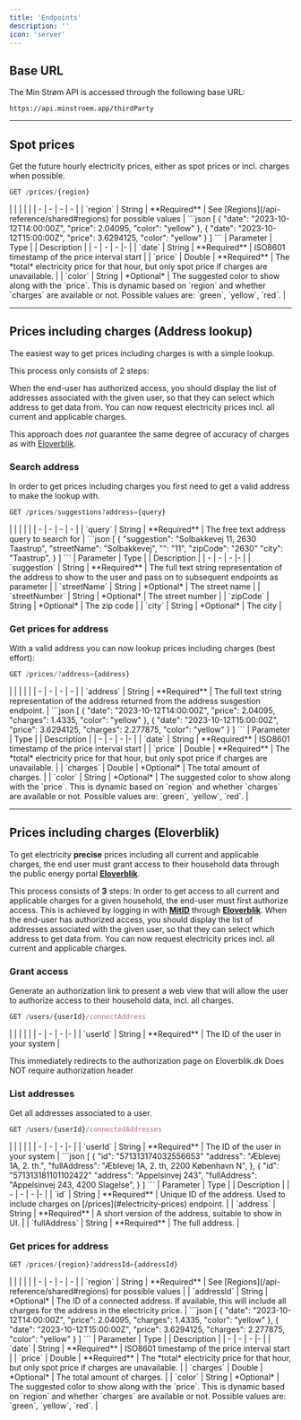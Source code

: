 ```yaml
---
title: 'Endpoints'
description: ''
icon: 'server'
---
```


## Base URL
The Min Strøm API is accessed through the following base URL:
```
https://api.minstroem.app/thirdParty
```

---

## Spot prices
Get the future hourly electricity prices, either as spot prices or incl. charges when possible.

```javascript
GET /prices/{region}
```

<Accordion title="Parameters">
|   |   |   |   |
| - | - | - | - |
| `region` | String | **Required** | See [Regions](/api-reference/shared#regions) for possible values |
</Accordion>

<Accordion title="Response">
```json
[
    {
        "date": "2023-10-12T14:00:00Z",
        "price": 2.04095,
        "color": "yellow"
    },
    {
        "date": "2023-10-12T15:00:00Z",
        "price": 3.6294125,
        "color": "yellow"
    }
]
```
| Parameter | Type | | Description |
| - | - | - |- |
| `date` | String | **Required** | ISO8601 timestamp of the price interval start |
| `price` | Double | **Required** | The *total* electricity price for that hour, but only spot price if charges are unavailable. |
| `color` | String | *Optional* | The suggested color to show along with the `price`. This is dynamic based on `region` and whether `charges` are available or not. Possible values are: `green`, `yellow`, `red`. |
</Accordion>

---

## Prices including charges (Address lookup)
The easiest way to get prices including charges is with a simple lookup.

This process only consists of 2 steps:

<Steps>
  <Step title="Search addresses" icon="list" iconType="solid">
  When the end-user has authorized access, you should display the list of addresses associated with the given user, so that they can select which address to get data from.
  </Step>
  <Step title="Get prices for address" icon="chart-simple" iconType="solid">
  You can now request electricity prices incl. all current and applicable charges.
  </Step>
</Steps>

<Warning>This approach does *not* guarantee the same degree of accuracy of charges as with [Eloverblik]().</Warning>

### Search address
In order to get prices including charges you first need to get a valid address to make the lookup with.

```javascript
GET /prices/suggestions?address={query}
```

<Accordion title="Parameters">
|   |   |   |   |
| - | - | - | - |
| `query` | String | **Required** | The free text address query to search for |
</Accordion>

<Accordion title="Response">
```json
[
    {
        "suggestion": "Solbakkevej 11, 2630 Taastrup",
        "streetName": "Solbakkevej",
        "": "11",
        "zipCode": "2630"
        "city": "Taastrup",
    }
]
```
| Parameter | Type | | Description |
| - | - | - |- |
| `suggestion` | String | **Required** | The full text string representation of the address to show to the user and pass on to subsequent endpoints as parameter |
| `streetName` | String | *Optional* | The street name |
| `streetNumber` | String | *Optional* | The street number |
| `zipCode` | String | *Optional* | The zip code |
| `city` | String | *Optional* | The city |
</Accordion>

### Get prices for address
With a valid address you can now lookup prices including charges (best effort):

```javascript
GET /prices/?address={address}
```

<Accordion title="Parameters">
|   |   |   |   |
| - | - | - | - |
| `address` | String | **Required** | The full text string representation of the address returned from the address susgestion endpoint. |
</Accordion>

<Accordion title="Response">
```json
[
    {
        "date": "2023-10-12T14:00:00Z",
        "price": 2.04095,
        "charges": 1.4335,
        "color": "yellow"
    },
    {
        "date": "2023-10-12T15:00:00Z",
        "price": 3.6294125,
        "charges": 2.277875,
        "color": "yellow"
    }
]
```
| Parameter | Type | | Description |
| - | - | - |- |
| `date` | String | **Required** | ISO8601 timestamp of the price interval start |
| `price` | Double | **Required** | The *total* electricity price for that hour, but only spot price if charges are unavailable. |
| `charges` | Double | *Optional* | The total amount of charges. |
| `color` | String | *Optional* | The suggested color to show along with the `price`. This is dynamic based on `region` and whether `charges` are available or not. Possible values are: `green`, `yellow`, `red`. |
</Accordion>

---

## Prices including charges (Eloverblik)
To get electricity **precise** prices including all current and applicable charges, the end user must grant access to their household data through the public energy portal [**Eloverblik**](https://eloverblik.dk).

This process consists of **3** steps:
<Steps>
  <Step title="Grant access" icon="lock-open" iconType="solid">
  In order to get access to all current and applicable charges for a given household, the end-user must first authorize access. This is achieved by logging in with [**MitID**](https://www.mitid.dk/) through [**Eloverblik**](https://eloverblik.dk).
  </Step>
  <Step title="List addresses" icon="list" iconType="solid">
  When the end-user has authorized access, you should display the list of addresses associated with the given user, so that they can select which address to get data from.
  </Step>
  <Step title="Get prices for address" icon="chart-simple" iconType="solid">
  You can now request electricity prices incl. all current and applicable charges.
  </Step>
</Steps>


### Grant access
Generate an authorization link to present a web view that will allow the user to authorize access to their household data, incl. all charges.
```javascript
GET /users/{userId}/connectAddress
```
<Accordion title="Parameters">
|  |  | |  |
| - | - | - |- |
| `userId` | String | **Required** | The ID of the user in your system |
</Accordion>

<Warning>This immediately redirects to the authorization page on Eloverblik.dk</Warning>
<Warning>Does NOT require authorization header</Warning>

### List addresses
Get all addresses associated to a user.

```javascript
GET /users/{userId}/connectedAddresses
```

<Accordion title="Parameters">
|  |  | |  |
| - | - | - |- |
| `userId` | String | **Required** | The ID of the user in your system |
</Accordion>

<Accordion title="Response">
```json
[
    {
        "id": "571313174032556653"
        "address": "Æblevej 1A, 2. th.",
        "fullAddress": "Æblevej 1A, 2. th, 2200 København N",
    },
    {
        "id": "571313181101102422"
        "address": "Appelsinvej 243",
        "fullAddress": "Appelsinvej 243, 4200 Slagelse",
    }
]
```
| Parameter | Type | | Description |
| - | - | - |- |
| `id` | String | **Required** | Unique ID of the address. Used to include charges on [/prices](#electricity-prices) endpoint. |
| `address` | String | **Required** | A short version of the address, suitable to show in UI. |
| `fullAddress` | String | **Required** | The full address. |
</Accordion>

### Get prices for address

```javascript
GET /prices/{region}?addressId={addressId}
```

<Accordion title="Parameters">
|   |   |   |   |
| - | - | - | - |
| `region` | String | **Required** | See [Regions](/api-reference/shared#regions) for possible values |
| `addressId` | String | *Optional* | The ID of a connected address. If available, this will include all charges for the address in the electricity price. |
</Accordion>

<Accordion title="Response">
```json
[
    {
        "date": "2023-10-12T14:00:00Z",
        "price": 2.04095,
        "charges": 1.4335,
        "color": "yellow"
    },
    {
        "date": "2023-10-12T15:00:00Z",
        "price": 3.6294125,
        "charges": 2.277875,
        "color": "yellow"
    }
]
```
| Parameter | Type | | Description |
| - | - | - |- |
| `date` | String | **Required** | ISO8601 timestamp of the price interval start |
| `price` | Double | **Required** | The *total* electricity price for that hour, but only spot price if charges are unavailable. |
| `charges` | Double | *Optional* | The total amount of charges. |
| `color` | String | *Optional* | The suggested color to show along with the `price`. This is dynamic based on `region` and whether `charges` are available or not. Possible values are: `green`, `yellow`, `red`. |
</Accordion>



